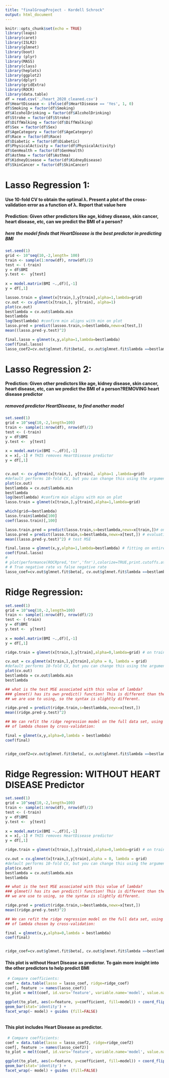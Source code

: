 ```yaml
---
title: "finalGroupProject - Kordell Schrock"
output: html_document
---
```


```r
knitr::opts_chunk$set(echo = TRUE)
library(leaps)
library(caret)
library(ISLR2)
library(glmnet)
library(boot)
library (plyr)
library(MASS)
library(class)
library(heplots)
library(ggplot2)
library(dplyr)
library(gridExtra)
library(ROCR)
library(data.table)
df = read.csv('./heart_2020_cleaned.csv')
df$HeartDisease <- ifelse(df$HeartDisease == 'Yes', 1, 0)
df$Smoking = factor(df$Smoking)
df$AlcoholDrinking = factor(df$AlcoholDrinking)
df$Stroke = factor(df$Stroke)
df$DiffWalking = factor(df$DiffWalking)
df$Sex = factor(df$Sex)
df$AgeCategory = factor(df$AgeCategory)
df$Race = factor(df$Race)
df$Diabetic = factor(df$Diabetic)
df$PhysicalActivity = factor(df$PhysicalActivity)
df$GenHealth = factor(df$GenHealth)
df$Asthma = factor(df$Asthma)
df$KidneyDisease = factor(df$KidneyDisease)
df$SkinCancer = factor(df$SkinCancer)
```
# Lasso Regression 1:
#### Use 10-fold CV to obtain the optimal λ. Present a plot of the cross-validation error as a function of λ. Report that value here

#### Prediction: Given other predictors like age, kidney disease, skin cancer, heart disease, etc, can we predict the BMI of a person?
##### here the model finds that HeartDisease is the best predictor in predicting BMI
```r
set.seed(1)
grid <- 10^seq(10,-2,length= 100)
train <- sample(1:nrow(df), nrow(df)/2) 
test <- (-train)
y = df$BMI
y.test <-  y[test]
               
x = model.matrix(BMI ~.,df)[,-1] 
y = df[,1] 

lassoo.train = glmnet(x[train,],y[train],alpha=1,lambda=grid)
cv.out <- cv.glmnet(x[train,], y[train], alpha=1)
plot(cv.out)
bestlambda = cv.out$lambda.min
bestlambda
log(bestlambda) #confirm min aligns with min on plot
lasso.pred = predict(lassoo.train,s=bestlambda,newx=x[test,])
mean((lasso.pred-y.test)^2)

final.lasso = glmnet(x,y,alpha=1,lambda=bestlambda)
coef(final.lasso)
lasso_coef2=cv.out$glmnet.fit$beta[, cv.out$glmnet.fit$lambda ==bestlambda]

```
# Lasso Regression 2:
#### Prediction: Given other predictors like age, kidney disease, skin cancer, heart disease, etc, can we predict the BMI of a person?REMOVING heart disease predictor
##### removed predictor HeartDisease, to find another model
```r
set.seed(1)
grid = 10^seq(10,-2,length=100)
train <- sample(1:nrow(df), nrow(df)/2) 
test <- (-train)
y = df$BMI
y.test <-  y[test]
               
x = model.matrix(BMI ~.,df)[,-1] 
x = x[,-1] # THIS removes HeartDisease predictor
y = df[,1] 


cv.out <- cv.glmnet(x[train,], y[train], alpha=1 ,lambda=grid)
#default performs 10-fold CV, but you can change this using the argument `nfolds` 
plot(cv.out)
bestlambda = cv.out$lambda.min
bestlambda
log(bestlambda) #confirm min aligns with min on plot
lasso.train = glmnet(x[train,],y[train],alpha=1,lambda=grid)

which(grid==bestlambda)
lasso.train$lambda[100]
coef(lasso.train)[,100]

lasso.train.pred = predict(lasso.train,s=bestlambda,newx=x[train,])# on training set only
lasso.pred = predict(lasso.train,s=bestlambda,newx=x[test,]) # evaluating on test set
mean((lasso.pred-y.test)^2) # test MSE

final.lasso = glmnet(x,y,alpha=1,lambda=bestlambda) # fitting on entire data set using optimal lamda
coef(final.lasso)
# 
# plot(performance(ROCRpred,'tnr','fnr'),colorize=TRUE,print.cutoffs.at=seq(0,1,by=0.1), text.adj=c(-0.2,1.7))
# # True negative rate vs false negative rate
lasso_coef=cv.out$glmnet.fit$beta[, cv.out$glmnet.fit$lambda ==bestlambda]
```



# Ridge Regression:
```r
set.seed(1)
grid = 10^seq(10,-2,length=100)
train <- sample(1:nrow(df), nrow(df)/2) 
test <- (-train)
y = df$BMI
y.test <-  y[test]
               
x = model.matrix(BMI ~.,df)[,-1] 
y = df[,1] 

ridge.train = glmnet(x[train,],y[train],alpha=0,lambda=grid) # on training set, alpha 0 for ridge regression

cv.out = cv.glmnet(x[train,],y[train],alpha = 0, lambda = grid) 
#default performs 10-fold CV, but you can change this using the argument `nfolds` 
plot(cv.out)
bestlambda = cv.out$lambda.min
bestlambda

## what is the test MSE associated with this value of lambda? 
### glmnet() has its own predict() function! This is different than the predict() 
## we are use to using, so the syntax is slightly different. 

ridge.pred = predict(ridge.train,s=bestlambda,newx=x[test,])
mean((ridge.pred-y.test)^2)

## We can refit the ridge regression model on the full data set, using the value 
## of lambda chosen by cross-validation: 

final = glmnet(x,y,alpha=0,lambda = bestlambda)
coef(final)


ridge_coef2=cv.out$glmnet.fit$beta[, cv.out$glmnet.fit$lambda ==bestlambda]
```

# Ridge Regression: WITHOUT HEART DISEASE Predictor
```r
set.seed(1)
grid = 10^seq(10,-2,length=100)
train <- sample(1:nrow(df), nrow(df)/2) 
test <- (-train)
y = df$BMI
y.test <-  y[test]
               
x = model.matrix(BMI ~.,df)[,-1] 
x = x[,-1] # THIS removes HeartDisease predictor
y = df[,1] 

ridge.train = glmnet(x[train,],y[train],alpha=0,lambda=grid) # on training set, alpha 0 for ridge regression

cv.out = cv.glmnet(x[train,],y[train],alpha = 0, lambda = grid) 
#default performs 10-fold CV, but you can change this using the argument `nfolds` 
plot(cv.out)
bestlambda = cv.out$lambda.min
bestlambda

## what is the test MSE associated with this value of lambda? 
### glmnet() has its own predict() function! This is different than the predict() 
## we are use to using, so the syntax is slightly different. 

ridge.pred = predict(ridge.train,s=bestlambda,newx=x[test,])
mean((ridge.pred-y.test)^2)

## We can refit the ridge regression model on the full data set, using the value 
## of lambda chosen by cross-validation: 

final = glmnet(x,y,alpha=0,lambda = bestlambda)
coef(final)


ridge_coef=cv.out$glmnet.fit$beta[, cv.out$glmnet.fit$lambda ==bestlambda]

```
#### This plot is without Heart Disease as predictor. To gain more insight into the other predictors to help predict BMI
```r

 # Compare coefficients:
coef = data.table(lasso = lasso_coef, ridge=ridge_coef)
coef[, feature := names(lasso_coef)]
to_plot = melt(coef, id.vars='feature', variable.name='model', value.name='coefficient')

ggplot(to_plot, aes(x=feature, y=coefficient, fill=model)) + coord_flip() +
geom_bar(stat='identity') +
facet_wrap(~ model) + guides (fill=FALSE)



```
#### This plot includes Heart Disease as predictor.
```r

 # Compare coefficients:
coef = data.table(lasso = lasso_coef2, ridge=ridge_coef2)
coef[, feature := names(lasso_coef2)]
to_plot = melt(coef, id.vars='feature', variable.name='model', value.name='coefficient')

ggplot(to_plot, aes(x=feature, y=coefficient, fill=model)) + coord_flip() +
geom_bar(stat='identity') +
facet_wrap(~ model) + guides (fill=FALSE)



```

